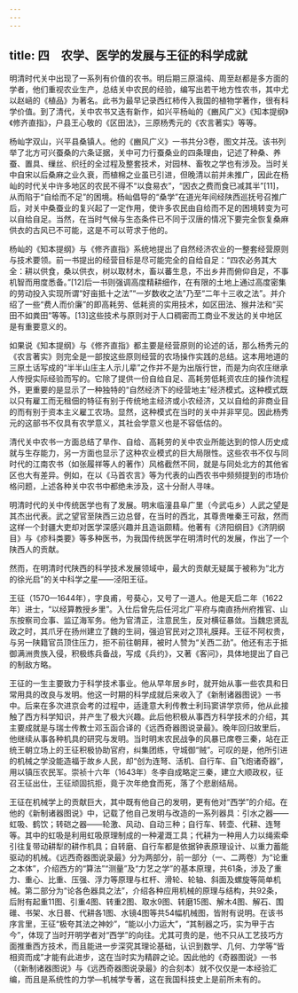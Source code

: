 ```yaml
---
---
---
```

title: 四　农学、医学的发展与王征的科学成就
---




明清时代关中出现了一系列有价值的农书。明后期三原温纯、周至赵都是多方面的学者，他们重视农业生产，总结关中农民的经验，编写出若干地方性农书，其中尤以赵崡的《植品》为著名。此书为最早记录西红柿传入我国的植物学著作，很有科学价值。到了清代，关中农书又迭有新作，如兴平杨屾的《豳风广义》《知本提纲》《修齐直指》，户县王心敬的《区田法》，三原杨秀元的《农言著实》等等。

杨屾字双山，兴平县桑镇人。他的《豳风广义》一书共分3卷，图文并茂。该书列举了北方可兴蚕桑的六条证据，关中可力行蚕桑业的四条理由，记述了种桑、养蚕、置具、缫丝、织纴的全过程及整套技术，对园林、畜牧之学也有涉及。当时关中自宋以后桑麻之业久衰，而植棉之业虽已引进，但晚清以前并未推广，因此在杨屾的时代关中许多地区的农民不得不“以食易衣”，“因衣之费而食已减其半”[11]，从而陷于“自给而不足”的困境。杨屾倡导的“桑学”在道光年间经陕西巡抚号召推广后，对关中桑蚕业的复兴起了一定作用，使许多农民由自给而不足的困境转变为可以自给自足。当然，在当时气候与生态条件已不同于汉唐的情况下要完全恢复桑麻供衣的古风已不可能，这是不可以苛求于他的。

杨屾的《知本提纲》与《修齐直指》系统地提出了自然经济农业的一整套经营原则与技术要领。前一书提出的经营目标是尽可能完全的自给自足：“四农必务其大全：耕以供食，桑以供衣，树以取材木，畜以蕃生息，不出乡井而俯仰自足，不事机智而用度悉备。”[12]后一书则强调高度精耕细作，在有限的土地上通过高度密集的劳动投入实现所谓“好亩抵十之法”“一岁数收之法”乃至“二年十三收之法”。并介绍了一些“费人而价廉”的即高耗劳、低耗资的实用技术，如区田法、猴井法和“买田不如粪田”等等。[13]这些技术与原则对于人口稠密而工商业不发达的关中地区是有重要意义的。

如果说《知本提纲》与《修齐直指》都主要是经营原则的论述的话，那么杨秀元的《农言著实》则完全是一部按这些原则经营的农场操作实践的总结。这本用地道的三原土话写成的“半半山庄主人示儿辈”之作并不是为出版行世，而是为向农庄继承人传授实际经验而写的。它除了提供一份自给自足、高耗劳低耗资农庄的操作流程外，更重要的是显示了一种独特的“自然经济下的经营地主”经济模式。这种模式既以只有雇工而无租佃的特征有别于传统地主经济或小农经济，又以自给的非商业目的而有别于资本主义雇工农场。显然，这种模式在当时的关中并非罕见。因此杨秀元的这部书不仅具有农学意义，其社会学意义也是不容低估的。

清代关中农书一方面总结了旱作、自给、高耗劳的关中农业所能达到的惊人历史成就与生存能力，另一方面也显示了这种农业模式的巨大局限性。这些农书不仅与同时代的江南农书（如张履祥等人的著作）风格截然不同，就是与同处北方的其他省区也大有差异。例如，在以《马首农言》等为代表的山西农书中频频提到的市场价格问题，上述各种关中农书中都绝未涉及，这十分耐人寻味。

明清时代的关中传统医学也有了发展。明末临潼县阜广里（今武屯乡）人武之望是其杰出代表。武之望官至陕西三边总督，在当时的西北，其尊贵唯秦王可敌，然而这样一个封疆大吏却对医学深感兴趣并且造诣颇精。他著有《济阳纲目》《济阴纲目》与《疹科类要》等多种医书，为我国传统医学在明清时代的发展，作出了一个陕西人的贡献。

然而，在明清时代陕西的科学技术发展领域中，最大的贡献无疑属于被称为“北方的徐光启”的关中科学之星——泾阳王征。

王征（1570—1644年），字良甫，号葵心，又号了一道人。他是天启二年（1622年）进士，“以经算教授乡里”。入仕后曾先后任河北广平府与南直扬州府推官、山东按察司佥事、监辽海军务。他为官清正，注意民生，反对横征暴敛。当魏忠贤乱政之时，其爪牙在扬州建立了魏的生祠，强迫官民对之顶礼膜拜。王征不阿权贵，与另一陕籍官员顶住压力，拒不前往朝拜，被时人赞为“关西二劲”。他还有志于抵御满洲贵族入侵，积极练兵备战，写成《兵约》，又著《客问》，具体地提出了自己的制敌方略。

王征的一生主要致力于科学技术事业。他从早年居乡时，就开始从事一些农具和日常用具的改良与发明。他这一时期的科学成就后来收入了《新制诸器图说》一书中。后来在多次进京会考的过程中，适逢意大利传教士利玛窦讲学京师，他从此接触了西方科学知识，并产生了极大兴趣。此后他积极从事西方科学技术的介绍，其主要成就是与瑞士传教士邓玉函合译的《远西奇器图说录最》。晚年回归故里后，他继续从事各种机具的研究与发明。当时明末农民战争的风暴已席卷三秦，站在正统王朝立场上的王征积极协助官府，纠集团练，守城御“贼”。可叹的是，他所引进的机械之学没能造福于故乡人民，却“创为连弩、活机、自行车、自飞炮诸奇器”，用以镇压农民军。崇祯十六年（1643年）冬李自成略定三秦，建立大顺政权，征召王征出仕，王征顽固抗拒，竟于次年绝食而死，落了个悲剧结局。

王征在机械学上的贡献巨大，其中既有他自己的发明，更有他对“西学”的介绍。在他的《新制诸器图说》中，记载了他自己发明与改造的一系列器具：引水之器——虹吸、鹤饮；转硙之器——轮激、风动、自动三种；自行车、转壶、代耕、连弩等。其中的虹吸是利用虹吸原理制成的一种灌溉工具；代耕为一种用人力以绳索牵引往复带动耕犁的耕作机具；自转磨、自行车都是依据钟表原理设计、以重力蓄能驱动的机械。《远西奇器图说录最》分为两部分，前一部分（一、二两卷）为“论重之本体”，介绍西方的“算法”“测量”及“力艺之学”的基本原理，共61条，涉及了重力、重心、比重、压强、浮力等原理与杠杆、滑轮、轮轴、斜面及螺旋等简单机械。第二部分为“论各色器具之法”，介绍各种应用机械的原理与结构，共92条，后附有起重11图、引重4图、转重2图、取水9图、转磨15图、解木4图、解石、围碓、书架、水日晷、代耕各1图、水镜4图等共54幅机械图，皆附有说明。在该书序言里，王征“极夸其法之神妙”，“能以小力运大”，“其制器之巧，实为甲于古今”，体现了当时开明学者对“西学”的向往。尤其可贵的是，他不只从工艺技巧方面推重西方技术，而且能进一步深究其理论基础，认识到数学、几何、力学等“皆相资而成”才能有此进步，这在当时实为精辟之论。因此他的《奇器图说》一书（《新制诸器图说》与《远西奇器图说录最》的合刻本）就不仅仅是一本经验汇编，而且是系统性的力学—机械学专著，这在我国科技史上是前所未有的。